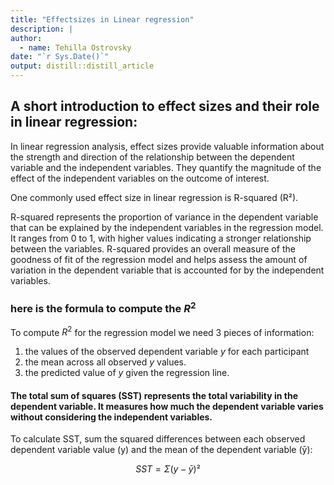 ```yaml
---
title: "Effectsizes in Linear regression"
description: |
author:
  - name: Tehilla Ostrovsky
date: "`r Sys.Date()`"
output: distill::distill_article
---
```



## A short introduction to effect sizes and their role in linear regression:

In linear regression analysis, effect sizes provide valuable information about the strength and direction of the relationship between the dependent variable and the independent variables. They quantify the magnitude of the effect of the independent variables on the outcome of interest.

One commonly used effect size in linear regression is R-squared (R²). 

R-squared represents the proportion of variance in the dependent variable that can be explained by the independent variables in the regression model. It ranges from 0 to 1, with higher values indicating a stronger relationship between the variables. R-squared provides an overall measure of the goodness of fit of the regression model and helps assess the amount of variation in the dependent variable that is accounted for by the independent variables.


### here is the formula to compute the $R^2$



To compute $R^2$ for the regression model we need 3 pieces of information:

  1. the values of the observed dependent variable $y$ for each participant
  2. the mean across all observed $y$ values. 
  3. the predicted value of $y$ given the regression line. 
  

#### The total sum of squares (SST) represents the total variability in the dependent variable. It measures how much the dependent variable varies without considering the independent variables. 


To calculate SST, sum the squared differences between each observed dependent variable value (y) and the mean of the dependent variable (ȳ):


$$SST = Σ(y - ȳ)²$$